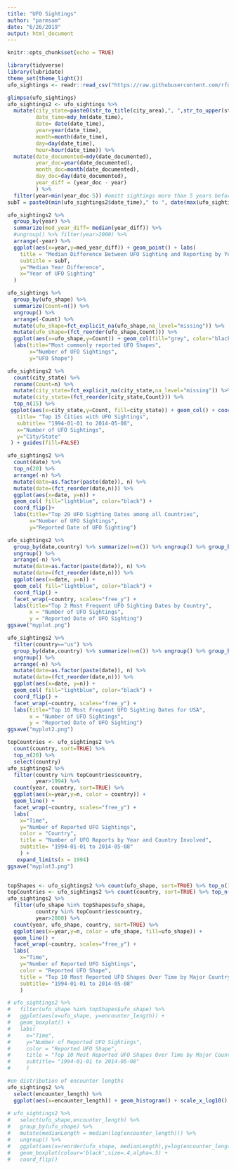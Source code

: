 ---
title: "UFO Sightings"
author: "parmsam"
date: "6/26/2019"
output: html_document
---

```{r setup, include=FALSE}
knitr::opts_chunk$set(echo = TRUE)
```


```{r}
library(tidyverse)
library(lubridate)
theme_set(theme_light())
ufo_sightings <- readr::read_csv("https://raw.githubusercontent.com/rfordatascience/tidytuesday/master/data/2019/2019-06-25/ufo_sightings.csv")
```

```{r}
glimpse(ufo_sightings)
ufo_sightings2 <- ufo_sightings %>% 
  mutate(city_state=paste0(str_to_title(city_area),", ",str_to_upper(state)),
         date_time=mdy_hm(date_time),
         date= date(date_time),
         year=year(date_time), 
         month=month(date_time), 
         day=day(date_time), 
         hour=hour(date_time)) %>% 
  mutate(date_documented=mdy(date_documented),
         year_doc=year(date_documented), 
         month_doc=month(date_documented), 
         day_doc=day(date_documented),
         year_diff = (year_doc - year)
         ) %>% 
  filter(year>min(year_doc-5)) #omitt sightings more than 5 years before oldest documentation date
subT = paste0(min(ufo_sightings2$date_time)," to ", date(max(ufo_sightings2$date_time)))
```


```{r}
ufo_sightings2 %>% 
  group_by(year) %>% 
  summarize(med_year_diff= median(year_diff)) %>% 
  #ungroup() %>% filter(year>2000) %>% 
  arrange(-year) %>%
  ggplot(aes(x=year,y=med_year_diff)) + geom_point() + labs(
    title = "Median Difference Between UFO Sighting and Reporting by Year",
    subtitle = subT, 
    y="Median Year Difference",
    x="Year of UFO Sighting"
  )
```


```{r}
ufo_sightings %>% 
  group_by(ufo_shape) %>% 
  summarize(Count=n()) %>% 
  ungroup() %>% 
  arrange(-Count) %>% 
  mutate(ufo_shape=fct_explicit_na(ufo_shape,na_level="missing")) %>% 
  mutate(ufo_shape=(fct_reorder(ufo_shape,Count))) %>%
  ggplot(aes(x=ufo_shape,y=Count)) + geom_col(fill="grey", color="black") + coord_flip() +
  labs(title="Most commonly reported UFO Shapes",
       x="Number of UFO Sightings",
       y="UFO Shape")
```

```{r}
ufo_sightings2 %>% 
  count(city_state) %>%
  rename(Count=n) %>%
  mutate(city_state=fct_explicit_na(city_state,na_level="missing")) %>% 
  mutate(city_state=(fct_reorder(city_state,Count))) %>%
  top_n(15) %>% 
 ggplot(aes(x=city_state,y=Count, fill=city_state)) + geom_col() + coord_flip() + labs(
   title= "Top 15 Cities with UFO Sightings",
   subtitle= "1994-01-01 to 2014-05-08",
   x="Number of UFO Sightings",
   y="City/State"
 ) + guides(fill=FALSE)
```

```{r}
ufo_sightings2 %>% 
  count(date) %>%
  top_n(20) %>% 
  arrange(-n) %>%
  mutate(date=as.factor(paste(date)), n) %>%
  mutate(date=(fct_reorder(date,n))) %>%
  ggplot(aes(x=date, y=n)) + 
  geom_col( fill="lightblue", color="black") + 
  coord_flip()+
  labs(title="Top 20 UFO Sighting Dates among all Countries",
       x="Number of UFO Sightings",
       y="Reported Date of UFO Sighting")
```

```{r}
ufo_sightings2 %>% 
  group_by(date,country) %>% summarize(n=n()) %>% ungroup() %>% group_by(country) %>% top_n(2) %>% 
  ungroup() %>%
  arrange(-n) %>%
  mutate(date=as.factor(paste(date)), n) %>%
  mutate(date=(fct_reorder(date,n))) %>%
  ggplot(aes(x=date, y=n)) + 
  geom_col( fill="lightblue", color="black") + 
  coord_flip() + 
  facet_wrap(~country, scales="free_y") +
  labs(title="Top 2 Most Frequent UFO Sighting Dates by Country",
       x = "Number of UFO Sightings",
       y = "Reported Date of UFO Sighting")
ggsave("myplot.png")

ufo_sightings2 %>% 
  filter(country=="us") %>%
  group_by(date,country) %>% summarize(n=n()) %>% ungroup() %>% group_by(country) %>% top_n(10) %>% 
  ungroup() %>%
  arrange(-n) %>%
  mutate(date=as.factor(paste(date)), n) %>%
  mutate(date=(fct_reorder(date,n))) %>%
  ggplot(aes(x=date, y=n)) + 
  geom_col( fill="lightblue", color="black") + 
  coord_flip() + 
  facet_wrap(~country, scales="free_y") +
  labs(title="Top 10 Most Frequent UFO Sighting Dates for USA",
       x = "Number of UFO Sightings",
       y = "Reported Date of UFO Sighting")
ggsave("myplot2.png")

```

```{r}
topCountries <- ufo_sightings2 %>% 
  count(country, sort=TRUE) %>% 
  top_n(20) %>% 
  select(country)
ufo_sightings2 %>% 
  filter(country %in% topCountries$country,
         year>1994) %>%
  count(year, country, sort=TRUE) %>%
  ggplot(aes(x=year,y=n, color = country)) + 
  geom_line() +
  facet_wrap(~country, scales="free_y") +
  labs(
    x="Time",
    y="Number of Reported UFO Sightings",
    color = "Country",
    title = "Number of UFO Reports by Year and Country Involved",
    subtitle= "1994-01-01 to 2014-05-08"
    ) +
   expand_limits(x = 1994)
ggsave("myplot3.png")
  
```


```{r}
topShapes <- ufo_sightings2 %>% count(ufo_shape, sort=TRUE) %>% top_n(10) %>% select(ufo_shape)
topCountries <- ufo_sightings2 %>% count(country, sort=TRUE) %>% top_n(8) %>% select(country)
ufo_sightings2 %>% 
  filter(ufo_shape %in% topShapes$ufo_shape,
         country %in% topCountries$country,
         year>2000) %>%
  count(year, ufo_shape, country, sort=TRUE) %>%
  ggplot(aes(x=year,y=n, color = ufo_shape, fill=ufo_shape)) + 
  geom_line() +
  facet_wrap(~country, scales="free_y") +
  labs(
    x="Time",
    y="Number of Reported UFO Sightings",
    color = "Reported UFO Shape",
    title = "Top 10 Most Reported UFO Shapes Over Time by Major Country Involved",
    subtitle= "1994-01-01 to 2014-05-08"
    ) 
```


```{r}
# ufo_sightings2 %>% 
#   filter(ufo_shape %in% topShapes$ufo_shape) %>%
#   ggplot(aes(x=ufo_shape, y=encounter_length)) + 
#   geom_boxplot() +
#   labs(
#     x="Time",
#     y="Number of Reported UFO Sightings",
#     color = "Reported UFO Shape",
#     title = "Top 10 Most Reported UFO Shapes Over Time by Major Country Involved",
#     subtitle= "1994-01-01 to 2014-05-08"
#     ) 

#on distribution of encounter lengths
ufo_sightings2 %>% 
  select(encounter_length) %>%
  ggplot(aes(x=encounter_length)) + geom_histogram() + scale_x_log10()
           
# ufo_sightings2 %>% 
#   select(ufo_shape,encounter_length) %>% 
#   group_by(ufo_shape) %>% 
#   mutate(medianLength = median(log(encounter_length))) %>%
#   ungroup() %>%
#   ggplot(aes(x=reorder(ufo_shape, medianLength),y=log(encounter_length),fill=ufo_shape)) + 
#   geom_boxplot(colour='black',size=.4,alpha=.5) + 
#   coord_flip()
```
